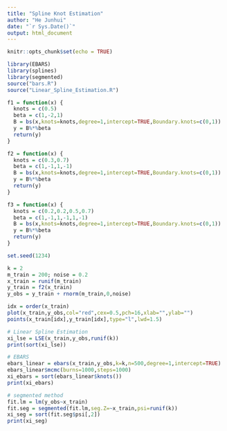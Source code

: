 ```yaml
---
title: "Spline Knot Estimation"
author: "He Junhui"
date: "`r Sys.Date()`"
output: html_document
---
```


```r
knitr::opts_chunk$set(echo = TRUE)
```

```r
library(EBARS)
library(splines)
library(segmented)
source("bars.R")
source("Linear_Spline_Estimation.R")
```


```r
f1 = function(x) {
  knots = c(0.5)
  beta = c(1,-2,1)
  B = bs(x,knots=knots,degree=1,intercept=TRUE,Boundary.knots=c(0,1))
  y = B%*%beta
  return(y)
}

f2 = function(x) {
  knots = c(0.3,0.7)
  beta = c(1,-1,1,-1)
  B = bs(x,knots=knots,degree=1,intercept=TRUE,Boundary.knots=c(0,1))
  y = B%*%beta
  return(y)
}

f3 = function(x) {
  knots = c(0.2,0.2,0.5,0.7)
  beta = c(1,-1,1,-1,1,-1)
  B = bs(x,knots=knots,degree=1,intercept=TRUE,Boundary.knots=c(0,1))
  y = B%*%beta
  return(y)
}
```

```r
set.seed(1234)
```

```r
k = 2
m_train = 200; noise = 0.2
x_train = runif(m_train)
y_train = f2(x_train)
y_obs = y_train + rnorm(m_train,0,noise)
```

```r
idx = order(x_train)
plot(x_train,y_obs,col="red",cex=0.5,pch=16,xlab="",ylab="")
points(x_train[idx],y_train[idx],type="l",lwd=1.5)
```

```r
# Linear Spline Estimation
xi_lse = LSE(x_train,y_obs,runif(k))
print(sort(xi_lse))
```

```r
# EBARS
ebars_linear = ebars(x_train,y_obs,k=k,n=500,degree=1,intercept=TRUE)
ebars_linear$mcmc(burns=1000,steps=1000)
xi_ebars = sort(ebars_linear$knots())
print(xi_ebars)
```

```r
# segmented method
fit.lm = lm(y_obs~x_train)
fit.seg = segmented(fit.lm,seg.Z=~x_train,psi=runif(k))
xi_seg = sort(fit.seg$psi[,2])
print(xi_seg)
```

